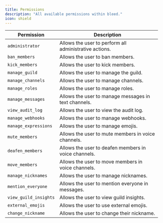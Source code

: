 ```yaml
---
title: Permissions
description: "All available permissions within bleed."
icon: shield
---
```


| Permission            | Description                                            |
| --------------------- | ------------------------------------------------------ |
| `administrator`       | Allows the user to perform all administrative actions. |
| `ban_members`         | Allows the user to ban members.                        |
| `kick_members`        | Allows the user to kick members.                       |
| `manage_guild`        | Allows the user to manage the guild.                   |
| `manage_channels`     | Allows the user to manage channels.                    |
| `manage_roles`        | Allows the user to manage roles.                       |
| `manage_messages`     | Allows the user to manage messages in text channels.   |
| `view_audit_log`      | Allows the user to view the audit log.                 |
| `manage_webhooks`     | Allows the user to manage webhooks.                    |
| `manage_expressions`       | Allows the user to manage emojis.                      |
| `mute_members`        | Allows the user to mute members in voice channels.     |
| `deafen_members`      | Allows the user to deafen members in voice channels.   |
| `move_members`        | Allows the user to move members in voice channels.     |
| `manage_nicknames`    | Allows the user to manage nicknames.                   |
| `mention_everyone`    | Allows the user to mention everyone in messages.       |
| `view_guild_insights` | Allows the user to view guild insights.                |
| `external_emojis`     | Allows the user to use external emojis.                |
| `change_nickname`     | Allows the user to change their nickname.              |
